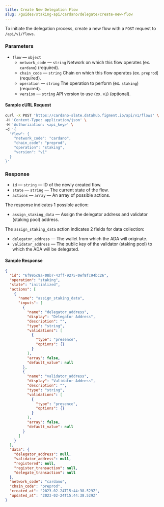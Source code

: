 ```yaml
---
title: Create New Delegation Flow
slug: /guides/staking-api/cardano/delegate/create-new-flow
---
```


To initiate the delegation process, create a new flow with a `POST` request to `/api/v1/flows`.

### Parameters

- `flow` &mdash; `object`
  - `network_code` &mdash; `string` Network on which this flow operates (ex. `cardano`) (required).
  - `chain_code` &mdash; `string` Chain on which this flow operates (ex. `preprod`) (required).
  - `operation` &mdash; `string` The operation to perform (ex. `staking`) (required).
  - `version` &mdash; `string` API version to use (ex. `v1`) (optional).

#### Sample cURL Request

```bash {5-10}
curl -X POST 'https://cardano-slate.datahub.figment.io/api/v1/flows' \
-H 'Content-Type: application/json' \
-H 'Authorization: <api_key>' \
-d '{
  "flow": {
    "network_code": "cardano",
    "chain_code": "preprod",
    "operation": "staking",
    "version": "v1"
  }
}'
```

### Response

- `id` &mdash; `string` &mdash; ID of the newly created flow.
- `state` &mdash; `string` &mdash; The current state of the flow.
- `actions` &mdash; `array` &mdash; An array of possible actions.

The response indicates 1 possible action:

- `assign_staking_data` &mdash; Assign the delegator address and validator (staking pool) address.

The `assign_staking_data` action indicates 2 fields for data collection:

- `delegator_address` &mdash; The wallet from which the ADA will originate.
- `validator_address` &mdash; The public key of the validator (staking pool) to which the ADA will be delegated.

#### Sample Response

```json {7,10,24}
{
  "id": "6f995c8a-08b7-43ff-9275-0ef8fc94bc26",
  "operation": "staking",
  "state": "initialized",
  "actions": [
    {
      "name": "assign_staking_data",
      "inputs": [
        {
          "name": "delegator_address",
          "display": "Delegator Address",
          "description": "",
          "type": "string",
          "validations": [
            {
              "type": "presence",
              "options": {}
            }
          ],
          "array": false,
          "default_value": null
        },
        {
          "name": "validator_address",
          "display": "Validator Address",
          "description": "",
          "type": "string",
          "validations": [
            {
              "type": "presence",
              "options": {}
            }
          ],
          "array": false,
          "default_value": null
        }
      ]
    }
  ],
  "data": {
    "delegator_address": null,
    "validator_address": null,
    "registered": null,
    "register_transaction": null,
    "delegate_transaction": null
  },
  "network_code": "cardano",
  "chain_code": "preprod",
  "created_at": "2023-02-24T15:44:38.529Z",
  "updated_at": "2023-02-24T15:44:38.529Z"
}
```
